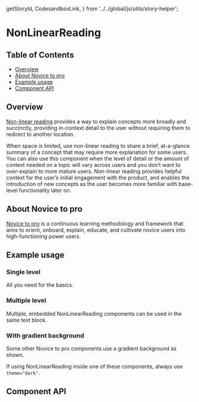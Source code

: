   getStoryId,
  CodesandboxLink,
} from '../../global/js/utils/story-helper';

# NonLinearReading

## Table of Contents

- [Overview](#overview)
- [About Novice to pro](#about-novice-to-pro)
- [Example usage](#example-usage)
- [Component API](#component-api)

## Overview

[Non-linear reading](https://pages.github.ibm.com/cdai-design/pal/novice-to-pro/components/nonlinear-reading/usage/)
provides a way to explain concepts more broadly and succinctly, providing
in-context detail to the user without requiring them to redirect to another
location.

When space is limited, use non-linear reading to share a brief, at-a-glance
summary of a concept that may require more explanation for some users. You can
also use this component when the level of detail or the amount of context needed
on a topic will vary across users and you don’t want to over-explain to more
mature users. Non-linear reading provides helpful context for the user’s initial
engagement with the product, and enables the introduction of new concepts as the
user becomes more familiar with base-level functionality later on.

## About Novice to pro

[Novice to pro](https://pages.github.ibm.com/security/security-design/teams-across-security/novice-to-pro/overview/)
is a continuous learning methodology and framework that aims to orient, onboard,
explain, educate, and cultivate novice users into high-functioning power users.

## Example usage

### Single level

All you need for the basics.

<Canvas>
  <Story id={getStoryId(NonLinearReading.displayName, 'single-level')} />
</Canvas>

### Multiple level

Multiple, embedded NonLinearReading components can be used in the same text
block.

<Canvas>
  <Story id={getStoryId(NonLinearReading.displayName, 'multiple-level')} />
</Canvas>

### With gradient background

Some other Novice to pro components use a gradient background as shown.

If using NonLinearReading inside one of these components, always use
`theme="dark"`.

<Canvas>
  <Story
    id={getStoryId(NonLinearReading.displayName, 'with-gradient-background')}
  />
</Canvas>

<!-- ## Code sample -->

<!-- <CodesandboxLink exampleDirectory="NonLinearReading" /> -->

## Component API

<ArgsTable />
